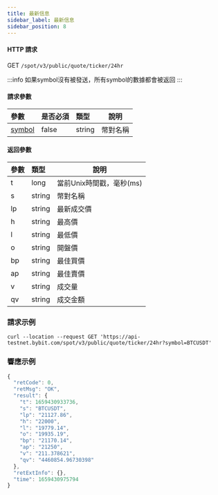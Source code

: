 ```yaml
---
title: 最新信息
sidebar_label: 最新信息
sidebar_position: 8
---
```



#### HTTP 請求
GET <code>/spot/v3/public/quote/ticker/24hr</code>

:::info
如果symbol沒有被發送，所有symbol的數據都會被返回
:::

#### 請求參數
| 參數 | 是否必須 | 類型 | 說明|
|:----- |:-------|:-----|------ |
|<a href="#symbol-symbol">symbol</a> |false|string|幣對名稱|

#### 返回參數
| 參數 | 類型 | 說明|
|:----- |:-----|----- |
|t| long | 當前Unix時間戳，毫秒(ms) |
|s| string | 幣對名稱 |
|lp| string | 最新成交價 |
|h| string | 最高價 |
|l| string | 最低價 |
|o| string | 開盤價 |
|bp| string | 最佳買價 |
|ap| string | 最佳賣價 |
|v| string | 成交量 |
|qv| string | 成交金額 |

### 請求示例

<Tabs>
<TabItem value="console" label="Console">

```http
curl --location --request GET 'https://api-testnet.bybit.com/spot/v3/public/quote/ticker/24hr?symbol=BTCUSDT'
```

</TabItem>
</Tabs>

### 響應示例

```javascript
{
  "retCode": 0,
  "retMsg": "OK",
  "result": {
    "t": 1659430933736,
    "s": "BTCUSDT",
    "lp": "21127.86",
    "h": "22000",
    "l": "19779.14",
    "o": "19935.19",
    "bp": "21170.14",
    "ap": "21250",
    "v": "211.378621",
    "qv": "4460854.96730398"
  },
  "retExtInfo": {},
  "time": 1659430975794
}
```
